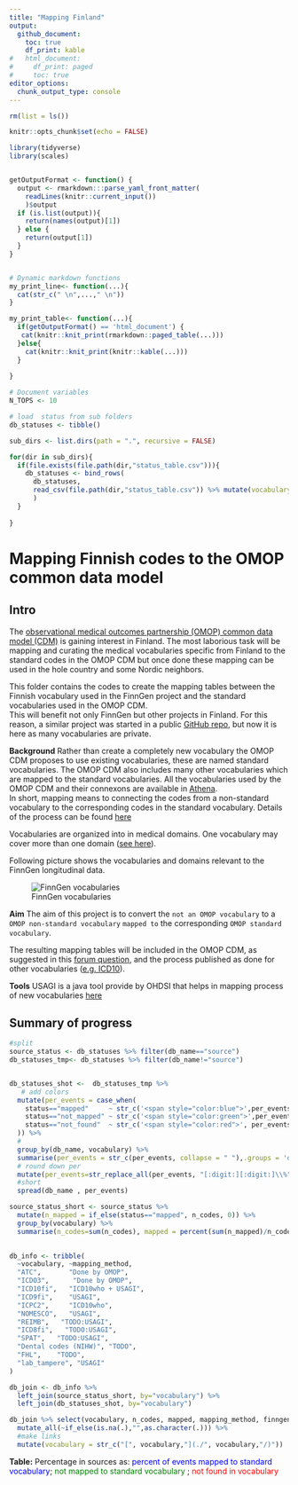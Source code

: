 ```yaml
---
title: "Mapping Finland"
output:
  github_document:
    toc: true
    df_print: kable
#   html_document:
#     df_print: paged
#     toc: true
editor_options: 
  chunk_output_type: console
---
```


```r
rm(list = ls())

knitr::opts_chunk$set(echo = FALSE)

library(tidyverse)
library(scales)


getOutputFormat <- function() {
  output <- rmarkdown:::parse_yaml_front_matter(
    readLines(knitr::current_input())
    )$output
  if (is.list(output)){
    return(names(output)[1])
  } else {
    return(output[1])
  }
}


# Dynamic markdown functions
my_print_line<- function(...){
  cat(str_c(" \n",...," \n"))
}

my_print_table<- function(...){
  if(getOutputFormat() == 'html_document') {
   cat(knitr::knit_print(rmarkdown::paged_table(...)))
  }else{
    cat(knitr::knit_print(knitr::kable(...)))
  }
  
}

# Document variables 
N_TOPS <- 10


```

```r
# load  status from sub folders
db_statuses <- tibble()

sub_dirs <- list.dirs(path = ".", recursive = FALSE)

for(dir in sub_dirs){
  if(file.exists(file.path(dir,"status_table.csv"))){
    db_statuses <- bind_rows(
      db_statuses, 
      read_csv(file.path(dir,"status_table.csv")) %>% mutate(vocabulary=str_sub(!!dir,3,100))
      )
  }
  
}

```
# Mapping Finnish codes to the OMOP common data model
## Intro
The [ observational medical outcomes partnership (OMOP) common data model (CDM)](https://www.ohdsi.org/) is gaining interest in Finland.
The most laborious task will be mapping and curating the medical vocabularies specific from Finland to the standard codes in the OMOP CDM but once done these mapping can be used in the hole country and some Nordic neighbors.

This folder contains the codes to create the mapping tables between the Finnish vocabulary used in the FinnGen project and the standard vocabularies used in the OMOP CDM.  
This will benefit not only FinnGen but other projects in Finland. For this reason, a similar project was started in a public [GitHub repo](https://github.com/javier-gracia-tabuenca-tuni/mapping_finland), but now it is here as many vocabularies are private.


**Background**
Rather than create a completely new vocabulary the OMOP CDM proposes to use existing vocabularies, these are named standard vocabularies. The OMOP CDM also includes many other vocabularies which are mapped to the standard vocabularies. All the vocabularies used by the OMOP CDM and their connexons are available in [Athena](http://athena.ohdsi.org/).    
In short, mapping means to connecting the codes from a non-standard vocabulary to the corresponding codes in the standard vocabulary. Details of the process can be found [here](https://www.ohdsi.org/web/wiki/doku.php?id=documentation:vocabulary:introduction)

Vocabularies are organized into in medical domains. One vocabulary may cover more than one domain  ([see here](https://www.ohdsi.org/web/wiki/doku.php?id=documentation:vocabulary:domains_and_vocabularies)).

Following picture shows the vocabularies and domains relevant to the FinnGen longitudinal data.

![FinnGen vocabularies](finngen_vocabularies.svg)

**Aim**
The aim of this project is to convert the `not an OMOP vocabulary` to a `OMOP non-standard vocabulary` `mapped to` the corresponding `OMOP standard vocabulary`.

The resulting mapping tables will be included in the OMOP CDM, as suggested in this [forum question](https://forums.ohdsi.org/t/creating-new-vocabularies/9929/2), and the process published as done for other vocabularies ([e.g. ICD10](https://www.ohdsi.org/web/wiki/doku.php?id=documentation:vocabulary:icd10)).

**Tools**
USAGI is a java tool provide by OHDSI that helps in mapping process of new vocabularies [here](https://github.com/OHDSI/Usagi)


## Summary of progress


```r
#split
source_status <- db_statuses %>% filter(db_name=="source")
db_statuses_tmp<- db_statuses %>% filter(db_name!="source")


db_statuses_shot <-  db_statuses_tmp %>% 
   # add colors
  mutate(per_events = case_when(
    status=="mapped"     ~ str_c('<span style="color:blue">',per_events,'</span>'),
    status=="not_mapped" ~ str_c('<span style="color:green">',per_events,'</span>'),
    status=="not_found"  ~ str_c('<span style="color:red">', per_events,'</span>')
  )) %>% 
  #
  group_by(db_name, vocabulary) %>% 
  summarise(per_events = str_c(per_events, collapse = " "),.groups = 'drop') %>% 
  # round down per
  mutate(per_events=str_replace_all(per_events, "[:digit:][:digit:]\\%", "%")) %>% 
  #short
  spread(db_name , per_events)

source_status_short <- source_status %>% 
  mutate(n_mapped = if_else(status=="mapped", n_codes, 0)) %>% 
  group_by(vocabulary) %>%
  summarise(n_codes=sum(n_codes), mapped = percent(sum(n_mapped)/n_codes), .groups = 'drop')

  
db_info <- tribble(
  ~vocabulary, ~mapping_method, 
  "ATC",       "Done by OMOP",
  "ICDO3",      "Done by OMOP",
  "ICD10fi",   "ICD10who + USAGI",
  "ICD9fi",    "USAGI",
  "ICPC2",     "ICD10who",
  "NOMESCO",   "USAGI", 
  "REIMB",   "TODO:USAGI", 
  "ICD8fi",   "TODO:USAGI",
  "SPAT",   "TODO:USAGI", 
  "Dental codes (NIHW)", "TODO", 
  "FHL",    "TODO", 
  "lab_tampere", "USAGI"
)

db_join <- db_info %>% 
  left_join(source_status_short, by="vocabulary") %>% 
  left_join(db_statuses_shot, by="vocabulary")

db_join %>% select(vocabulary, n_codes, mapped, mapping_method, finngen, tays ) %>% 
  mutate_all(~if_else(is.na(.),"",as.character(.))) %>% 
  #make links 
  mutate(vocabulary = str_c("[", vocabulary,"](./", vocabulary,"/)"))

```


**Table:** Percentage in sources as: <span style="color:blue">percent of events mapped to standard vocabulary</span>; <span style="color:green">not mapped to standard vocabulary</span> ; <span style="color:red">not found in vocabulary</span> 



